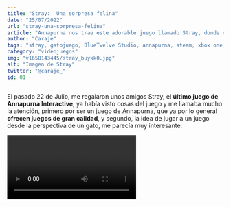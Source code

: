 ```yaml
---
title: "Stray:  Una sorpresa felina"
date: "25/07/2022"
url: "stray-una-sorpresa-felina"
article: "Annapurna nos trae este adorable juego llamado Stray, donde nos situaremos en el punto de vista de un gato"
author: "Caraje"
tags: "stray, gatojuego, BlueTwelve Studio, annapurna, steam, xbox one, ps5"
category: "videojuegos"
img: "v1658143445/stray_buykk0.jpg"
alt: "Imagen de Stray"
twitter: "@caraje_"
id: 01
---
```


El pasado 22 de Julio, me regalaron unos amigos Stray, el **último juego de Annapurna Interactive**, ya había visto cosas del juego y me llamaba mucho la atención, primero por ser un juego de Annapurna, que ya por lo general **ofrecen juegos de gran calidad**, y segundo, la idea de jugar a un juego desde la perspectiva de un gato, me parecía muy interesante.

<Video episode="4uP2MyUL49s" />

No sabía muy bien qué esperar del juego, por lo general, cuando me llama la atención un juego, paso a no saturarme de videos e información, ya que acabas sabiendo más de lo esperado o te genera una serie de expectativas que al final no se cumplen, asi que la idea era sorprenderme desde el primer minuto.

El juego arranca con un pequeño gato que está con su familia explorando el mundo natural, hasta que desgraciadamente se ven obligados a separarse, es cuando comienza nuestra aventura, **acabaremos en una ciudad que ha sido invadida por la naturaleza y sus únicos habitantes son robots que hacen su vida natural**, también descubriremos que las afueras de la ciudad se ha propagado una plaga que mantiene a estos robots encerrados y temerosos de la vida en el exterior.

En esta ciudad conoceremos a sus diferentes habitantes y se nos propondrán diferentes puzzles para poder continuar con la historia, de la cual no voy a contar mas por eso de los spoilers.

La principal característica del juego, es **interactuar con el entorno como si fuéramos un gato**, y realmente es algo que han logrado realmente bien, al poco de empezar a jugar, **sin darte cuenta es como si empezaras a pensar como un gato**, solo ves sitios a los que poder subirse, cosas que tirar, en fin, las cosas habituales de un gato.

<Imagen img="/v1658777281/stray1_x82hoa.webp" alt="Stray gato" />

Aunque he de reconocer que **los puzzles que nos plantean son bastante sencillos**, difícilmente te van a plantear un reto a la hora de jugar donde te veas atascado durante un montón de minutos, en realidad salvo un par de tramos es un juego bastante pasillero, algo que no es del todo malo, tampoco es que tengas unas mecánicas que puedan dar mucho más juego.

Estas básicamente se limitan a moverte por sitios, coger cosas, saltar a lugares y traer y llevar cosas, mecánicas sencillas, pero que **los desarrolladores han sabido explotar perfectamente**, y que como el juego tampoco es largo, aproximadamente he tardado unas 6 horas en pasarlo, jugando despacito, tampoco se hacen pesadas.

Visualmente es un juego tremendamente bonito, incluso en esas ciudades abandonadas por las que nos movemos, **el trabajo de iluminación y texturas es más que satisfactorio y las animaciones del protagonista felino, son realmente buenas**, se nota que han dedicado mucho tiempo a pulir estos apartados.

Los personajes que nos encontramos, la mayoría serán un poco tipo NPC que no aporta nada, pero los 2 o 3 que hay, han logrado darles una gran personalidad e incluso puedes empatizar con ellos.

En la parte negativa del juego, tengo que decir que aunque el juego esta muy bien optimizado (juegue en la versión de Steam para PC) tiene algunos bajones de FPS esporádicos, nada preocupante ni que afecten a la experiencia de juego.

<Imagen img="/v1658777281/stray2_upzrrg.webp" alt="stray gato b12" />

Tambien me saco un poco la historia **algunos puzzles, me habría gustado que fueras lo máximo posible un gato**, sin embargo, hay puzzles donde claramente no los haría nunca un gato, quizás si en lugar de hacer ciertas acciones con el gato, las hiciera el pequeño robotito que nos acompaña, habría mejorado el resultado final.

Resumiendo, he disfrutado del juego, más de lo que esperaba y **una vez Annapurna han logrado traernos un gran juego que disfrutarán tanto jugadores más experimentados, como jugadores que no son tan habituales** y eso en mi opinión, solo habla bien del trabajo de la gente de BlueTwelve Studio

No puedo hacer otra cosa más que recomendar jugarlo, seguro que no os arrepentís de darle la oportunidad.

<Imagen img="v1658777281/stray3_tewvyj.webp" alt="stray esperando" />
